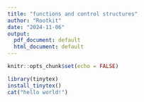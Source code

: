 ```yaml
---
title: "functions and control structures"
author: "Rootkit"
date: "2024-11-06"
output:
  pdf_document: default
  html_document: default
---
```


```r
knitr::opts_chunk$set(echo = FALSE)
```

```r
library(tinytex)
install_tinytex()
cat("hello world!")

```
```r

```

